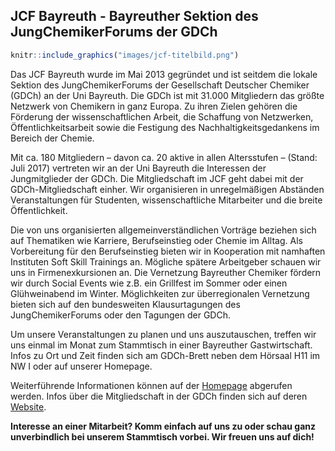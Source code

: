 ## JCF Bayreuth - Bayreuther Sektion des JungChemikerForums der GDCh

```r
knitr::include_graphics("images/jcf-titelbild.png")
```

Das JCF Bayreuth wurde im Mai 2013 gegründet und ist seitdem die lokale Sektion des JungChemikerForums der Gesellschaft Deutscher Chemiker (GDCh) an der Uni Bayreuth.
Die GDCh ist mit 31.000 Mitgliedern das größte Netzwerk von Chemikern in ganz Europa. Zu ihren Zielen gehören die Förderung der wissenschaftlichen Arbeit,
die Schaffung von Netzwerken, Öffentlichkeitsarbeit sowie die Festigung des Nachhaltigkeitsgedankens im Bereich der Chemie.

Mit ca. 180 Mitgliedern – davon ca. 20 aktive in allen Altersstufen – (Stand: Juli 2017) vertreten wir an der Uni Bayreuth die Interessen der Jungmitglieder der GDCh.
Die Mitgliedschaft im JCF geht dabei mit der GDCh-Mitgliedschaft einher. Wir organisieren in unregelmäßigen Abständen Veranstaltungen für Studenten, wissenschaftliche Mitarbeiter und die breite Öffentlichkeit.

Die von uns organisierten allgemeinverständlichen Vorträge beziehen sich auf Thematiken wie Karriere, Berufseinstieg oder Chemie im Alltag.
Als Vorbereitung für den Berufseinstieg bieten wir in Kooperation mit namhaften Instituten Soft Skill Trainings an. Mögliche spätere Arbeitgeber schauen wir uns in Firmenexkursionen an.
Die Vernetzung Bayreuther Chemiker fördern wir durch Social Events wie z.B. ein Grillfest im Sommer oder einen Glühweinabend im Winter.
Möglichkeiten zur überregionalen Vernetzung bieten sich auf den bundesweiten Klausurtagungen des JungChemikerForums oder den Tagungen der GDCh.

Um unsere Veranstaltungen zu planen und uns auszutauschen, treffen wir uns einmal im Monat zum Stammtisch in einer Bayreuther Gastwirtschaft.
Infos zu Ort und Zeit finden sich am GDCh-Brett neben dem Hörsaal H11 im NW I oder auf unserer Homepage.

Weiterführende Informationen können auf der [Homepage](https://www.jcf.uni-bayreuth.de/de/index.html) abgerufen werden.
Infos über die Mitgliedschaft in der GDCh finden sich auf deren [Website](https://www.gdch.de).

**Interesse an einer Mitarbeit? Komm einfach auf uns zu oder schau ganz unverbindlich bei unserem Stammtisch vorbei. Wir freuen uns auf dich!**